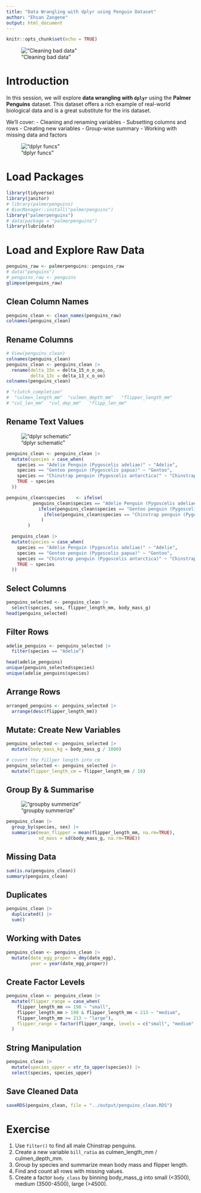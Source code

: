 ```yaml
---
title: "Data Wrangling with dplyr using Penguin Dataset"
author: "Ehsan Zangene"
output: html_document
---
```


```r
knitr::opts_chunk$set(echo = TRUE)
```

!["Cleaning bad data"](../images/dplyr.jpg)

# Introduction

In this session, we will explore **data wrangling with `dplyr`** using the **Palmer Penguins** dataset. This dataset offers a rich example of real-world biological data and is a great substitute for the iris dataset.

We'll cover:
- Cleaning and renaming variables
- Subsetting columns and rows
- Creating new variables
- Group-wise summary
- Working with missing data and factors

!["dplyr funcs"](../images/dplyr_funcs.jpg)

# Load Packages

```r
library(tidyverse)
library(janitor)
# library(palmerpenguins)
# BiocManager::install("palmerpenguins")
library("palmerpenguins")
# data(package = "palmerpenguins")
library(lubridate)
```

# Load and Explore Raw Data

```r
penguins_raw <- palmerpenguins::penguins_raw
# data("penguins")
# penguins_raw <- penguins
glimpse(penguins_raw)
```

## Clean Column Names

```r
penguins_clean <- clean_names(penguins_raw)
colnames(penguins_clean)
```

## Rename Columns

```r
# View(penguins_clean)
colnames(penguins_clean)
penguins_clean <- penguins_clean |> 
  rename(delta_15n = delta_15_n_o_oo,
         delta_13c = delta_13_c_o_oo)
colnames(penguins_clean)

# "clutch_completion"
#  "culmen_length_mm"  "culmen_depth_mm"   "flipper_length_mm"
# "cul_len_mm"  "cul_dep_mm"   "flipp_len_mm"

```

## Rename Text Values
!["dplyr schematic"](../images/dplyr_schema.png) 
```r
penguins_clean <- penguins_clean |> 
  mutate(species = case_when(
    species == "Adelie Penguin (Pygoscelis adeliae)" ~ "Adelie",
    species == "Gentoo penguin (Pygoscelis papua)" ~ "Gentoo",
    species == "Chinstrap penguin (Pygoscelis antarctica)" ~ "Chinstrap",
    TRUE ~ species
  ))
```

```r

penguins_clean$species    <- ifelse(
          penguins_clean$species == "Adelie Penguin (Pygoscelis adeliae)" , "Adelie",
            ifelse(penguins_clean$species == "Gentoo penguin (Pygoscelis papua)", "Gentoo",
              ifelse(penguins_clean$species == "Chinstrap penguin (Pygoscelis antarctica)",                 "Chinstrap", penguins_clean$species)
             )
        )  

  penguins_clean |>
  mutate(species = case_when(
    species == "Adelie Penguin (Pygoscelis adeliae)" ~ "Adelie",
    species == "Gentoo penguin (Pygoscelis papua)" ~ "Gentoo",
    species == "Chinstrap penguin (Pygoscelis antarctica)" ~ "Chinstrap",
    TRUE ~ species
  ))
```

## Select Columns

```r
penguins_selected <- penguins_clean |> 
  select(species, sex, flipper_length_mm, body_mass_g)
head(penguins_selected)
```

## Filter Rows

```r
adelie_penguins <- penguins_selected |> 
  filter(species == "Adelie")

head(adelie_penguins)
unique(penguins_selected$species)
unique(adelie_penguins$species)
```

## Arrange Rows

```r
arranged_penguins <- penguins_selected |> 
  arrange(desc(flipper_length_mm))
```

## Mutate: Create New Variables

```r
penguins_selected <- penguins_selected |> 
  mutate(body_mass_kg = body_mass_g / 1000)

# covert the fillper length into cm
penguins_selected <- penguins_selected |> 
  mutate(flipper_length_cm = flipper_length_mm / 10)
```

## Group By & Summarise
!["groupby summerize"](../images/dplyr_groupby_summerize.png)
```r
penguins_clean |> 
  group_by(species, sex) |> 
  summarise(mean_flipper = mean(flipper_length_mm, na.rm=TRUE),
            sd_mass = sd(body_mass_g, na.rm=TRUE))
```

## Missing Data

```r
sum(is.na(penguins_clean))
summary(penguins_clean)
```

## Duplicates

```r
penguins_clean |> 
  duplicated() |> 
  sum()
```

## Working with Dates

```r
penguins_clean <- penguins_clean |> 
  mutate(date_egg_proper = dmy(date_egg),
         year = year(date_egg_proper))
```

## Create Factor Levels

```r
penguins_clean <- penguins_clean |> 
  mutate(flipper_range = case_when(
    flipper_length_mm <= 190 ~ "small",
    flipper_length_mm > 190 & flipper_length_mm < 213 ~ "medium",
    flipper_length_mm >= 213 ~ "large"),
    flipper_range = factor(flipper_range, levels = c("small", "medium", "large"))
  )
```

## String Manipulation

```r
penguins_clean |> 
  mutate(species_upper = str_to_upper(species)) |> 
  select(species, species_upper)
```

## Save Cleaned Data

```r
saveRDS(penguins_clean, file = "../output/penguins_clean.RDS")
```

# Exercise

1. Use `filter()` to find all male Chinstrap penguins.
2. Create a new variable `bill_ratio` as culmen_length_mm / culmen_depth_mm.
3. Group by species and summarize mean body mass and flipper length.
4. Find and count all rows with missing values.
5. Create a factor `body_class` by binning body_mass_g into small (<3500), medium (3500-4500), large (>4500).
